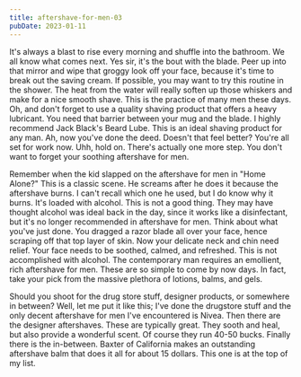 ```yaml
---
title: aftershave-for-men-03
pubDate: 2023-01-11
---
```


It's always a blast to rise every morning and shuffle into the bathroom. We all know what comes next. Yes sir, it's the bout with the blade. Peer up into that mirror and wipe that groggy look off your face, because it's time to break out the saving cream. If possible, you may want to try this routine in the shower. The heat from the water will really soften up those whiskers and make for a nice smooth shave. This is the practice of many men these days. Oh, and don't forget to use a quality shaving product that offers a heavy lubricant. You need that barrier between your mug and the blade. I highly recommend Jack Black's Beard Lube. This is an ideal shaving product for any man. Ah, now you've done the deed. Doesn't that feel better? You're all set for work now. Uhh, hold on. There's actually one more step. You don't want to forget your soothing aftershave for men. 

Remember when the kid slapped on the aftershave for men in "Home Alone?" This is a classic scene. He screams after he does it because the aftershave burns. I can't recall which one he used, but I do know why it burns. It's loaded with alcohol. This is not a good thing. They may have thought alcohol was ideal back in the day, since it works like a disinfectant, but it's no longer recommended in aftershave for men. Think about what you've just done. You dragged a razor blade all over your face, hence scraping off that top layer of skin. Now your delicate neck and chin need relief. Your face needs to be soothed, calmed, and refreshed. This is not accomplished with alcohol. The contemporary man requires an emollient, rich aftershave for men. These are so simple to come by now days. In fact, take your pick from the massive plethora of lotions, balms, and gels. 

Should you shoot for the drug store stuff, designer products, or somewhere in between? Well, let me put it like this; I've done the drugstore stuff and the only decent aftershave for men I've encountered is Nivea. Then there are the designer aftershaves. These are typically great. They sooth and heal, but also provide a wonderful scent. Of course they run 40-50 bucks. Finally there is the in-between. Baxter of California makes an outstanding aftershave balm that does it all for about 15 dollars. This one is at the top of my list.